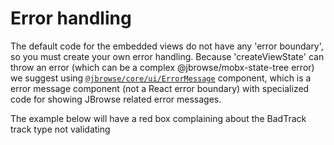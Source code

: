 
<Meta title="Error handling" />

# Error handling

The default code for the embedded views do not have any 'error boundary', so you
must create your own error handling. Because 'createViewState' can throw an
error (which can be a complex @jbrowse/mobx-state-tree error) we suggest using
[`@jbrowse/core/ui/ErrorMessage`](https://github.com/GMOD/jbrowse-components/blob/main/packages/core/ui/ErrorMessage.tsx)
component, which is a error message component (not a React error boundary) with
specialized code for showing JBrowse related error messages.

The example below will have a red box complaining about the BadTrack track type
not validating

<Story of={WithErrorHandler} />
